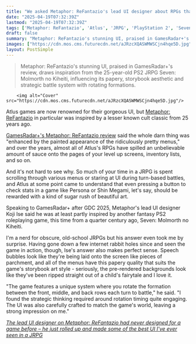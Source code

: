 ```yaml
---
title: "We asked Metaphor: ReFantazio's lead UI designer about RPGs that inspire him, and he name dropped a surprise PS2 sleeper hit from 25 years ago"
date: "2025-04-19T07:32:39Z"
lastmod: "2025-04-19T07:32:39Z"
tags: ['Metaphor: ReFantazio', 'Atlus', 'JRPG', 'PlayStation 2', 'Seven: Molmorth no Kiheiti', 'UI Design', 'Turn-Based Combat']
draft: false
summary: "Metaphor: ReFantazio's stunning UI, praised in GamesRadar+'s review, draws inspiration from the 25-year-old PS2 JRPG Seven: Molmorth no Kiheiti, influencing its papery, storybook aesthetic and strategic battle system with rotating formations."
images: ["https://cdn.mos.cms.futurecdn.net/aJRzcXQASWMWSCjn4hqe5D.jpg"]
layout: PostSimple
---
```

> Metaphor: ReFantazio's stunning UI, praised in GamesRadar+'s review, draws inspiration from the 25-year-old PS2 JRPG Seven: Molmorth no Kiheiti, influencing its papery, storybook aesthetic and strategic battle system with rotating formations.


        <img alt="Cover" src="https://cdn.mos.cms.futurecdn.net/aJRzcXQASWMWSCjn4hqe5D.jpg"/>
        
Atlus games are now renowned for their gorgeous UI, but [Metaphor: ReFantazio](https://www.gamesradar.com/games/jrpg/metaphor-refantazio-guide/) in particular was inspired by a lesser known cult classic from 25 years ago.

[GamesRadar+'s Metaphor: ReFantazio review](https://www.gamesradar.com/games/jrpg/metaphor-refantazio-review/) said the whole darn thing was "enhanced by the painted appearance of the ridiculously pretty menus," and over the years, almost all of Atlus's RPGs have spilled an unbelievable amount of sauce onto the pages of your level up screens, inventory lists, and so on.

And it's not hard to see why. So much of your time in a JRPG is spent scrolling through various menus or staring at UI during turn-based battles, and Atlus at some point came to understand that even pressing a button to check stats in a game like Persona or Shin Megami, let's say, should be rewarded with a kind of sugar rush of beautiful art.

Speaking to GamesRadar+ after GDC 2025, Metaphor's lead UI designer Koji Ise said he was at least partly inspired by another fantasy PS2 roleplaying game, this time from a quarter century ago, Seven: Molmorth no Kiheiti.

I'm a nerd for obscure, old-school JRPGs but his answer even took me by surprise. Having gone down a few internet rabbit holes since and seen the game in action, though, Ise's answer also makes perfect sense. Speech bubbles look like they're being laid onto the screen like pieces of parchment, and all of the menus have this papery quality that suits the game's storybook art style - seriously, the pre-rendered backgrounds look like they've been ripped straight out of a child's fairytale and I love it.

"The game features a unique system where you rotate the formation between the front, middle, and back rows each turn to battle," he said. "I found the strategic thinking required around rotation timing quite engaging. The UI was also carefully crafted to match the game's world, leaving a strong impression on me."

[<em>The lead UI designer on Metaphor: ReFantazio had never designed for a game before – he just rolled up and made some of the best UI I've ever seen in a JRPG</em>](https://www.gamesradar.com/games/jrpg/the-lead-ui-designer-on-metaphor-refantazio-had-never-designed-for-a-game-before-he-just-rolled-up-and-made-some-of-the-best-ui-ive-ever-seen-in-a-jrpg/)
        